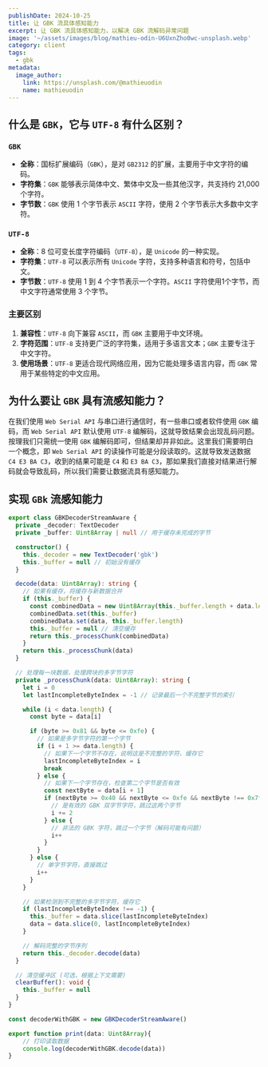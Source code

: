 ```yaml
---
publishDate: 2024-10-25
title: 让 GBK 流具体感知能力
excerpt: 让 GBK 流具体感知能力，以解决 GBK 流解码异常问题
image: '~/assets/images/blog/mathieu-odin-U6UxnZho0wc-unsplash.webp'
category: client
tags:
  - gbk
metadata:
  image_author:
    link: https://unsplash.com/@mathieuodin
    name: mathieuodin
---
```


## 什么是 `GBK`，它与 `UTF-8` 有什么区别？

### `GBK`

- **全称**：国标扩展编码（`GBK`），是对 `GB2312` 的扩展，主要用于中文字符的编码。
- **字符集**：`GBK` 能够表示简体中文、繁体中文及一些其他汉字，共支持约 21,000 个字符。
- **字节数**：`GBK` 使用 1 个字节表示 `ASCII` 字符，使用 2 个字节表示大多数中文字符。

### `UTF-8`

- **全称**：8 位可变长度字符编码（`UTF-8`），是 `Unicode` 的一种实现。
- **字符集**：`UTF-8` 可以表示所有 `Unicode` 字符，支持多种语言和符号，包括中文。
- **字节数**：`UTF-8` 使用 1 到 4 个字节表示一个字符。`ASCII` 字符使用1个字节，而中文字符通常使用 3 个字节。

### 主要区别

1. **兼容性**：`UTF-8` 向下兼容 `ASCII`，而 `GBK` 主要用于中文环境。
2. **字符范围**：`UTF-8` 支持更广泛的字符集，适用于多语言文本；`GBK` 主要专注于中文字符。
3. **使用场景**：`UTF-8` 更适合现代网络应用，因为它能处理多语言内容，而 `GBK` 常用于某些特定的中文应用。

## 为什么要让 `GBK` 具有流感知能力？

在我们使用 `Web Serial API` 与串口进行通信时，有一些串口或者软件使用 `GBK` 编码，而 `Web Serial API` 默认使用 `UTF-8` 编解码，这就导致结果会出现乱码问题。按理我们只需统一使用 `GBK` 编解码即可，但结果却并非如此。这里我们需要明白一个概念，即 `Web Serial API` 的读操作可能是分段读取的。这就导致发送数据 `C4 E3 BA C3`，收到的结果可能是 `C4` 和 `E3 BA C3`，那如果我们直接对结果进行解码就会导致乱码，所以我们需要让数据流具有感知能力。

## 实现 `GBk` 流感知能力

```typescript
export class GBKDecoderStreamAware {
  private _decoder: TextDecoder
  private _buffer: Uint8Array | null // 用于缓存未完成的字节

  constructor() {
    this._decoder = new TextDecoder('gbk')
    this._buffer = null // 初始没有缓存
  }

  decode(data: Uint8Array): string {
    // 如果有缓存，将缓存与新数据合并
    if (this._buffer) {
      const combinedData = new Uint8Array(this._buffer.length + data.length)
      combinedData.set(this._buffer)
      combinedData.set(data, this._buffer.length)
      this._buffer = null // 清空缓存
      return this._processChunk(combinedData)
    }
    return this._processChunk(data)
  }

  // 处理每一块数据，处理跨块的多字节字符
  private _processChunk(data: Uint8Array): string {
    let i = 0
    let lastIncompleteByteIndex = -1 // 记录最后一个不完整字节的索引

    while (i < data.length) {
      const byte = data[i]

      if (byte >= 0x81 && byte <= 0xfe) {
        // 如果是多字节字符的第一个字节
        if (i + 1 >= data.length) {
          // 如果下一个字节不存在，说明这是不完整的字符，缓存它
          lastIncompleteByteIndex = i
          break
        } else {
          // 如果下一个字节存在，检查第二个字节是否有效
          const nextByte = data[i + 1]
          if (nextByte >= 0x40 && nextByte <= 0xfe && nextByte !== 0x7f) {
            // 是有效的 GBK 双字节字符，跳过这两个字节
            i += 2
          } else {
            // 非法的 GBK 字符，跳过一个字节（解码可能有问题）
            i++
          }
        }
      } else {
        // 单字节字符，直接跳过
        i++
      }
    }

    // 如果检测到不完整的多字节字符，缓存它
    if (lastIncompleteByteIndex !== -1) {
      this._buffer = data.slice(lastIncompleteByteIndex)
      data = data.slice(0, lastIncompleteByteIndex)
    }

    // 解码完整的字节序列
    return this._decoder.decode(data)
  }

  // 清空缓冲区 (可选，根据上下文需要)
  clearBuffer(): void {
    this._buffer = null
  }
}

const decoderWithGBK = new GBKDecoderStreamAware()

export function print(data: Uint8Array){
    // 打印读取数据
    console.log(decoderWithGBK.decode(data))
}
```


